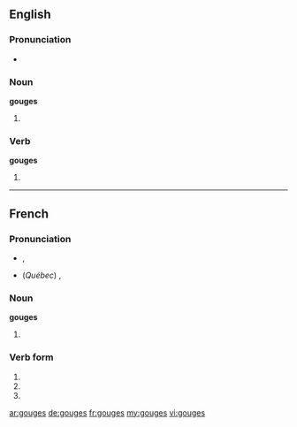 ==English==

===Pronunciation===
* {{IPA|ɡaʊdʒəz}}

===Noun===
'''gouges'''

# {{plural of|gouge}}

===Verb===
'''gouges'''

# {{third-person singular of|gouge}}

----

==French==

===Pronunciation===
* {{a|France}} {{IPA|/ɡuːʒ/|lang=fr}}, {{X-SAMPA|/gu:Z/}}
* (''Québec'') {{IPA|/ɡʊːʒ/|lang=fr}}, {{X-SAMPA|/gU:Z/}}

===Noun===
'''gouges''' {{f|p}}

# {{plural of|gouge|lang=fr}}

===Verb form===
{{fr-verb-form}}

# {{form of|Second-person singular indicative present|gouger}}
# {{form of|Second-person singular subjunctive present|gouger}}
# {{form of|Alternative second-person singular imperative present|gouger}}

[[ar:gouges]]
[[de:gouges]]
[[fr:gouges]]
[[my:gouges]]
[[vi:gouges]]